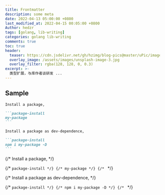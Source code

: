 ```yaml
---
title: Frontmatter
description: some meta
date: 2022-04-13 05:00:00 +0800
last_modified_at: 2022-04-15 00:05:00 +0800
Author: hedzr
tags: [golang, lib-writing]
categories: golang lib-writing
comments: true
toc: true
header:
  teaser: https://cdn.jsdelivr.net/gh/hzimg/blog-pics@master/uPic/image-20220409105705674.png
  overlay_image: /assets/images/unsplash-image-3.jpg
  overlay_filter: rgba(128, 128, 0, 0.3)
excerpt: >-
  类型扩展，与库作者谈研发 ...
---
```


## Sample

````markdown
Install a package,

```package-install
my-package
```

Install a package as dev-dependence,

```package-install
npm i my-package -D
```
````

{/* Install a package, */}

{/* ```package-install */}
{/* my-package */}
{/* ``` */}

{/* Install a package as dev-dependence, */}

{/* ```package-install */}
{/* npm i my-package -D */}
{/* ``` */}
